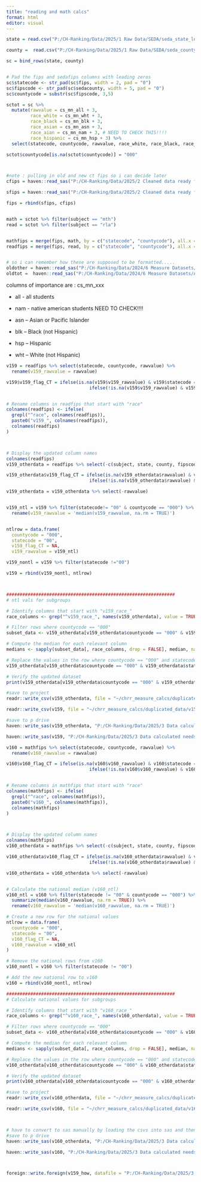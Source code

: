 ```yaml
---
title: "reading and math calcs"
format: html
editor: visual
---
```


```r
state = read.csv("P:/CH-Ranking/Data/2025/1 Raw Data/SEDA/seda_state_long_cs_5.0.csv") %>% filter(grade == 3 & year == 2019)

county =  read.csv("P:/CH-Ranking/Data/2025/1 Raw Data/SEDA/seda_county_long_cs_5.0.csv") %>% filter(grade == 3 & year == 2019)

sc = bind_rows(state, county)


# Pad the fips and sedafips columns with leading zeros
sc$statecode <- str_pad(sc$fips, width = 2, pad = "0")
sc$fipscode <- str_pad(sc$sedacounty, width = 5, pad = "0")
sc$countycode = substr(sc$fipscode, 3,5)

sctot = sc %>% 
  mutate(rawvalue = cs_mn_all + 3,
         race_white = cs_mn_wht + 3,
         race_black = cs_mn_blk + 3, 
         race_asian = cs_mn_asn + 3,
         race_aian = cs_mn_nam + 3, # NEED TO CHECK THIS!!!! 
         race_hispanic = cs_mn_hsp + 3) %>% 
  select(statecode, countycode, rawvalue, race_white, race_black, race_asian, race_aian, race_hispanic, subject)

sctot$countycode[is.na(sctot$countycode)] = "000"



#note : pulling in old and new ct fips so i can decide later 
cfips = haven::read_sas("P:/CH-Ranking/Data/2025/2 Cleaned data ready for Calculation or Verification/county_fips_with_CT_old.sas7bdat")

sfips = haven::read_sas("P:/CH-Ranking/Data/2025/2 Cleaned data ready for Calculation or Verification/state_fips.sas7bdat")

fips = rbind(sfips, cfips)


math = sctot %>% filter(subject == "mth")
read = sctot %>% filter(subject == "rla")


mathfips = merge(fips, math, by = c("statecode", "countycode"), all.x = TRUE)
readfips = merge(fips, read, by = c("statecode", "countycode"), all.x = TRUE)


# so i can remember how these are supposed to be formatted..... 
oldother = haven::read_sas("P:/CH-Ranking/Data/2024/6 Measure Datasets/Additional Measures/v160_otherdata.sas7bdat")
oldtot =  haven::read_sas("P:/CH-Ranking/Data/2024/6 Measure Datasets/Additional Measures/v160.sas7bdat")


```

columns of importance are : cs_mn_xxx

-   all - all students

-   nam - native american students NEED TO CHECK!!!!

-   asn – Asian or Pacific Islander

-   blk – Black (not Hispanic)

-   hsp – Hispanic

-   wht – White (not Hispanic)

```r

v159 = readfips %>% select(statecode, countycode, rawvalue) %>% 
  rename(v159_rawvalue = rawvalue) 

v159$v159_flag_CT = ifelse(is.na(v159$v159_rawvalue) & v159$statecode == "09", "U", 
                               ifelse(!is.na(v159$v159_rawvalue) & v159$statecode == "09", "A", NA))


# Rename columns in readfips that start with "race"
colnames(readfips) <- ifelse(
  grepl("^race", colnames(readfips)),
  paste0("v159_", colnames(readfips)),
  colnames(readfips)
)



# Display the updated column names
colnames(readfips)
v159_otherdata = readfips %>% select(-c(subject, state, county, fipscode))

v159_otherdata$v159_flag_CT = ifelse(is.na(v159_otherdata$rawvalue) & v159_otherdata$statecode == "09", "U", 
                               ifelse(!is.na(v159_otherdata$rawvalue) & v159_otherdata$statecode == "09", "A", NA))

v159_otherdata = v159_otherdata %>% select(-rawvalue)


v159_ntl = v159 %>% filter(statecode!= "00" & countycode == "000") %>% summarize(median(v159_rawvalue, na.rm = TRUE)) %>% 
  rename(v159_rawvalue = 'median(v159_rawvalue, na.rm = TRUE)')


ntlrow = data.frame(
  countycode = "000", 
  statecode = "00", 
  v159_flag_CT = NA,
  v159_rawvalue = v159_ntl)

v159_nontl = v159 %>% filter(statecode !="00")

v159 = rbind(v159_nontl, ntlrow)



###############################################################
# ntl vals for subgroups 

# Identify columns that start with "v159_race_"
race_columns <- grep("^v159_race_", names(v159_otherdata), value = TRUE)

# Filter rows where countycode == "000"
subset_data <- v159_otherdata[v159_otherdata$countycode == "000" & v159_otherdata$statecode !="00", ]

# Compute the median for each relevant column
medians <- sapply(subset_data[, race_columns, drop = FALSE], median, na.rm = TRUE)

# Replace the values in the row where countycode == "000" and statecode == "00"
v159_otherdata[v159_otherdata$countycode == "000" & v159_otherdata$statecode == "00", race_columns] <- medians

# Verify the updated dataset
print(v159_otherdata[v159_otherdata$countycode == "000" & v159_otherdata$statecode == "00", ])

#save to project 
readr::write_csv(v159_otherdata, file = "~/chrr_measure_calcs/duplicated_data/v159_subgroup_how.csv")

readr::write_csv(v159, file = "~/chrr_measure_calcs/duplicated_data/v159_how.csv")

#save to p drive 
haven::write_sas(v159_otherdata, "P:/CH-Ranking/Data/2025/3 Data calculated needs checking/v159_otherdata.sas7bdat")

haven::write_sas(v159, "P:/CH-Ranking/Data/2025/3 Data calculated needs checking/v159.sas7bdat")
```

```r

v160 = mathfips %>% select(statecode, countycode, rawvalue) %>% 
  rename(v160_rawvalue = rawvalue) 

v160$v160_flag_CT = ifelse(is.na(v160$v160_rawvalue) & v160$statecode == "09", "U", 
                               ifelse(!is.na(v160$v160_rawvalue) & v160$statecode == "09", "A", NA))


# Rename columns in mathfips that start with "race"
colnames(mathfips) <- ifelse(
  grepl("^race", colnames(mathfips)),
  paste0("v160_", colnames(mathfips)),
  colnames(mathfips)
)



# Display the updated column names
colnames(mathfips)
v160_otherdata = mathfips %>% select(-c(subject, state, county, fipscode))

v160_otherdata$v160_flag_CT = ifelse(is.na(v160_otherdata$rawvalue) & v160_otherdata$statecode == "09", "U", 
                               ifelse(!is.na(v160_otherdata$rawvalue) & v160_otherdata$statecode == "09", "A", NA))

v160_otherdata = v160_otherdata %>% select(-rawvalue)


# Calculate the national median (v160_ntl)
v160_ntl = v160 %>% filter(statecode != "00" & countycode == "000") %>% 
  summarize(median(v160_rawvalue, na.rm = TRUE)) %>% 
  rename(v160_rawvalue = 'median(v160_rawvalue, na.rm = TRUE)')

# Create a new row for the national values
ntlrow = data.frame(
  countycode = "000", 
  statecode = "00", 
  v160_flag_CT = NA,
  v160_rawvalue = v160_ntl
)

# Remove the national rows from v160
v160_nontl = v160 %>% filter(statecode != "00")

# Add the new national row to v160
v160 = rbind(v160_nontl, ntlrow)

###############################################################
# Calculate national values for subgroups

# Identify columns that start with "v160_race_"
race_columns <- grep("^v160_race_", names(v160_otherdata), value = TRUE)

# Filter rows where countycode == "000"
subset_data <- v160_otherdata[v160_otherdata$countycode == "000" & v160_otherdata$statecode != "00", ]

# Compute the median for each relevant column
medians <- sapply(subset_data[, race_columns, drop = FALSE], median, na.rm = TRUE)

# Replace the values in the row where countycode == "000" and statecode == "00"
v160_otherdata[v160_otherdata$countycode == "000" & v160_otherdata$statecode == "00", race_columns] <- medians

# Verify the updated dataset
print(v160_otherdata[v160_otherdata$countycode == "000" & v160_otherdata$statecode == "00", ])

#save to project 
readr::write_csv(v160_otherdata, file = "~/chrr_measure_calcs/duplicated_data/v160_subgroup_how.csv")

readr::write_csv(v160, file = "~/chrr_measure_calcs/duplicated_data/v160_how.csv")



# have to convert to sas manually by loading the csvs into sas and then writring from sas..... the attempts below do not work 
#save to p drive 
haven::write_sas(v160_otherdata, "P:/CH-Ranking/Data/2025/3 Data calculated needs checking/v160_otherdata.sas7bdat")

haven::write_sas(v160, "P:/CH-Ranking/Data/2025/3 Data calculated needs checking/v160.sas7bdat")



foreign::write.foreign(v159_how, datafile = "P:/CH-Ranking/Data/2025/3 Data calculated needs checking/v159.sas7bdat", codefile = "P:/CH-Ranking/Data/2025/3 Data calculated needs checking/v159.sas7bdat", package = "SAS")
```
